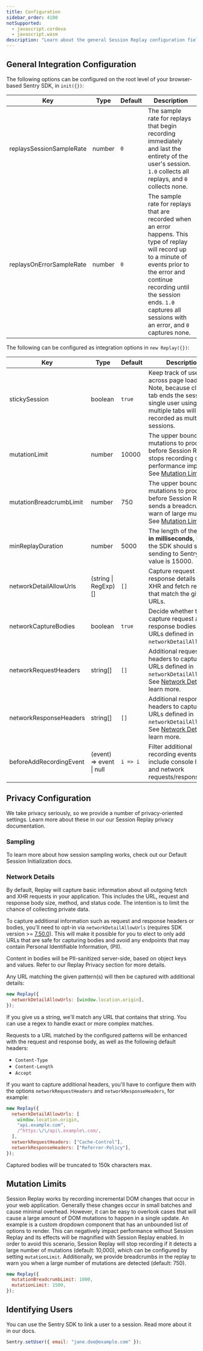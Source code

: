 ```yaml
---
title: Configuration
sidebar_order: 4100
notSupported:
  - javascript.cordova
  - javascript.wasm
description: "Learn about the general Session Replay configuration fields."
---
```


<Include name="feature-stage-beta-session-replay.mdx" />

## General Integration Configuration

The following options can be configured on the root level of your browser-based Sentry SDK, in `init({})`:

| Key                      | Type   | Default | Description                                                                                                                                                                                                                                                       |
| ------------------------ | ------ | ------- | ----------------------------------------------------------------------------------------------------------------------------------------------------------------------------------------------------------------------------------------------------------------- |
| replaysSessionSampleRate | number | `0`     | The sample rate for replays that begin recording immediately and last the entirety of the user's session. `1.0` collects all replays, and `0` collects none.                                                                                                      |
| replaysOnErrorSampleRate | number | `0`     | The sample rate for replays that are recorded when an error happens. This type of replay will record up to a minute of events prior to the error and continue recording until the session ends. `1.0` captures all sessions with an error, and `0` captures none. |

The following can be configured as integration options in `new Replay({})`:

| Key                     | Type                     | Default  | Description                                                                                                                                                   |
| ----------------------- | ------------------------ | -------- | ------------------------------------------------------------------------------------------------------------------------------------------------------------- |
| stickySession           | boolean                  | `true`   | Keep track of users across page loads. Note, because closing a tab ends the session, a single user using multiple tabs will be recorded as multiple sessions. |
| mutationLimit           | number                   | 10000    | The upper bound of mutations to process before Session Replay stops recording due to performance impacts. See [Mutation Limits](#mutation-limits)             |
| mutationBreadcrumbLimit | number                   | 750      | The upper bound of mutations to process before Session Replay sends a breadcrumb to warn of large mutations. See [Mutation Limits](#mutation-limits)          |
| minReplayDuration       | number                   | 5000     | The length of the replay, **in milliseconds**, before the SDK should start sending to Sentry. Max value is 15000.                                             |
| networkDetailAllowUrls  | (string \| RegExp)[]     | `[]`     | Capture request and response details for XHR and fetch requests that match the given URLs.                                                                    |
| networkCaptureBodies    | boolean                  | `true`   | Decide whether to capture request and response bodies for URLs defined in `networkDetailAllowUrls`.                                                           |
| networkRequestHeaders   | string[]                 | `[]`     | Additional request headers to capture for URLs defined in `networkDetailAllowUrls`. See [Network Details](#network-details) to learn more.                    |
| networkResponseHeaders  | string[]                 | `[]`     | Additional response headers to capture for URLs defined in `networkDetailAllowUrls`. See [Network Details](#network-details) to learn more.                   |
| beforeAddRecordingEvent | (event) => event \| null | `i => i` | Filter additional recording events that include console logs and network requests/responses.                                                                  |

## Privacy Configuration

We take privacy seriously, so we provide a number of privacy-oriented settings. Learn more about these in our our <PlatformLink to="/session-replay/privacy/">Session Replay privacy documentation</PlatformLink>.

<PlatformContent includePath="replay/privacy-configuration" />

### Sampling

To learn more about how session sampling works, check out our <PlatformLink to="/session-replay/understanding-sessions/#default-session-initialization">Default Session Initialization</PlatformLink> docs.

### Network Details

By default, Replay will capture basic information about all outgoing fetch and XHR requests in your application. This includes the URL, request and response body size, method, and status code. The intention is to limit the chance of collecting private data.

To capture additional information such as request and response headers or bodies, you'll need to opt-in via `networkDetailAllowUrls` (requires SDK version >= [7.50.0](https://github.com/getsentry/sentry-javascript/releases/tag/7.50.0)). This will make it possible for you to elect to only add URLs that are safe for capturing bodies and avoid any endpoints that may contain Personal Identifiable Information, (PII).

<Note>

Content in bodies will be PII-sanitized server-side, based on object keys and values.
Refer to our <PlatformLink to="/session-replay/privacy/#network-request-and-response-bodies-and-headers">Replay Privacy section</PlatformLink> for more details.

</Note>

Any URL matching the given pattern(s) will then be captured with additional details:

```javascript
new Replay({
  networkDetailAllowUrls: [window.location.origin],
});
```

If you give us a string, we'll match any URL that contains that string. You can use a regex to handle exact or more complex matches.

Requests to a URL matched by the configured patterns will be enhanced with the request and response body, as well as the following default headers:

- `Content-Type`
- `Content-Length`
- `Accept`

If you want to capture additional headers, you'll have to configure them with the options `networkRequestHeaders` and `networkResponseHeaders`, for example:

```javascript
new Replay({
  networkDetailAllowUrls: [
    window.location.origin,
    "api.example.com",
    /^https:\/\/api\.example\.com/,
  ],
  networkRequestHeaders: ["Cache-Control"],
  networkResponseHeaders: ["Referrer-Policy"],
});
```

<Note>Captured bodies will be truncated to 150k characters max.</Note>

## Mutation Limits

Session Replay works by recording incremental DOM changes that occur in your web application. Generally these changes occur in small batches and cause minimal overhead. However, it can be easy to overlook cases that will cause a large amount of DOM mutations to happen in a single update. An example is a custom dropdown component that has an unbounded list of options to render. This can negatively impact performance without Session Replay and its effects will be magnified with Session Replay enabled. In order to avoid this scenario, Session Replay will stop recording if it detects a large number of mutations (default: 10,000), which can be configured by setting `mutationLimit`. Additionally, we provide breadcrumbs in the replay to warn you when a large number of mutations are detected (default: 750).

```javascript
new Replay({
  mutationBreadcrumbLimit: 1000,
  mutationLimit: 1500,
});
```

## Identifying Users

You can use the Sentry SDK to link a user to a session. Read more about it in our <PlatformLink to="/usage/events/enriching-events/user">docs</PlatformLink>.

```javascript
Sentry.setUser({ email: "jane.doe@example.com" });
```

